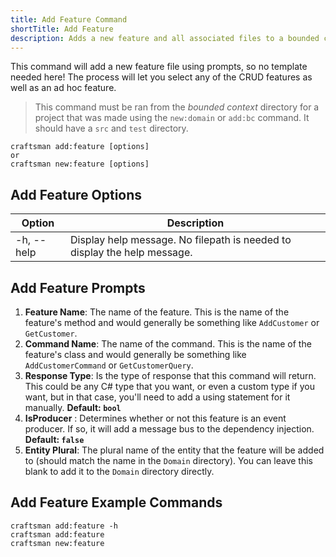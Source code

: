 ```yaml
---
title: Add Feature Command
shortTitle: Add Feature
description: Adds a new feature and all associated files to a bounded context.
---
```


This command will add a new feature file using prompts, so no template needed here! The process will let you select any of the CRUD features as well as an ad hoc feature.

> This command must be ran from the *bounded context* directory for a project that was made using the `new:domain` or `add:bc` command. It should have a `src` and `test` directory.

```shell
craftsman add:feature [options]
or
craftsman new:feature [options]
```

## Add Feature Options
| Option          | Description                                                  |
| --------------- | ------------------------------------------------------------ |
| -h, --help      | Display help message. No filepath is needed to display the help message.

## Add Feature Prompts
1. **Feature Name**: The name of the feature. This is the name of the feature's method and would generally be something like `AddCustomer` or `GetCustomer`.
2. **Command Name**: The name of the command. This is the name of the feature's class and would generally be something like `AddCustomerCommand` or `GetCustomerQuery`.
3. **Response Type**: Is the type of response that this command will return. This could be any C# type that you want, or even a custom type if you want, but in that case, you'll need to add a using statement for it manually. **Default: `bool`**
4. **IsProducer** : Determines whether or not this feature is an event producer. If so, it will add a message bus to the dependency injection. **Default: `false`**
5. **Entity Plural**: The plural name of the entity that the feature will be added to (should match the name in the `Domain` directory). You can leave this blank to add it to the `Domain` directory directly. 

## Add Feature Example Commands
```shell
craftsman add:feature -h
craftsman add:feature
craftsman new:feature
```
